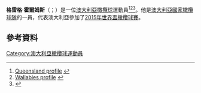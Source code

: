 {{expand|time=2015-11-22T07:30:47+00:00}}
'''格雷格·霍爾姆斯'''（{{lang-en|Greg Holmes}}；{{bd|1983年|6月11日}}）是一位[[澳大利亞|澳大利亞]][[橄欖球|橄欖球]]運動員<ref>[http://www.redsrugby.com.au/Reds/RedsSquad/PlayerProfile.aspx?pid=63 Queensland profile] {{webarchive|url=https://web.archive.org/web/20150329033648/http://www.redsrugby.com.au/Reds/RedsSquad/PlayerProfile.aspx?pid=63 |date=2015-03-29 }}</ref><ref>[http://www.rugby.com.au/players/wallabies/2007_squad/2007_rwc_squad/holmes,_greg,62624.html Wallabies profile] {{webarchive|url=https://web.archive.org/web/20151122175148/http://www.rugby.com.au/players/wallabies/2007_squad/2007_rwc_squad/holmes,_greg,62624.html |date=2015-11-22 }}</ref><ref>{{Cite web |url=http://www.itsrugby.co.uk/player_2126.html |title=itsrugby.co.uk profile |accessdate=2015-11-22 |archive-date=2016-03-03 |archive-url=https://web.archive.org/web/20160303180010/http://www.itsrugby.co.uk/player_2126.html |dead-url=no }}</ref>。他是[[澳大利亞國家橄欖球隊|澳大利亞國家橄欖球隊]]的一員，代表澳大利亞參加了[[2015年世界盃橄欖球賽|2015年世界盃橄欖球賽]]。
==參考資料==
{{Reflist}}
[[Category:澳大利亞橄欖球運動員|Category:澳大利亞橄欖球運動員]]